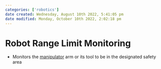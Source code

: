 ```yaml
---
categories: ['robotics']
date created: Wednesday, August 10th 2022, 5:41:05 pm
date modified: Monday, October 10th 2022, 2:02:18 pm
---
```


# Robot Range Limit Monitoring
- Monitors the [manipulator](Manipulator.qmd) arm or its tool to be in the designated safety area



